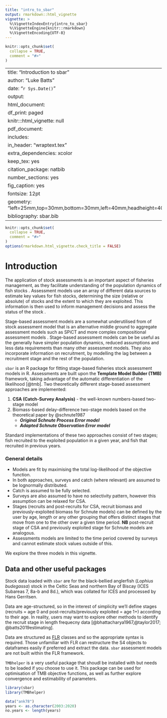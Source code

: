 ```yaml
---
title: "intro_to_sbar"
output: rmarkdown::html_vignette
vignette: >
  %\VignetteIndexEntry{intro_to_sbar}
  %\VignetteEngine{knitr::rmarkdown}
  %\VignetteEncoding{UTF-8}
---
```


```r
knitr::opts_chunk$set(
  collapse = TRUE,
  comment = "#>"
)
```

---
title: "Introduction to sbar"
author: "Luke Batts"
date: "`r Sys.Date()`"
output:
  html_document:
    df_print: paged
  knitr:::html_vignette: null
  pdf_document:
    includes:
      in_header: "wraptext.tex"
    extra_dependencies: xcolor
    keep_tex: yes
    citation_package: natbib
    number_sections: yes
fig_caption: yes
fontsize: 12pt
geometry: "left=25mm,top=30mm,bottom=30mm,left=40mm,headheight=40pt"
bibliography: sbar.bib
---

```r
knitr::opts_chunk$set(
  collapse = TRUE,
  comment = "#>"
)
options(rmarkdown.html_vignette.check_title = FALSE)
```
```{=latex}
%\definecolor{codegray}{HTML}{cccccc}
\definecolor{mygrey}{gray}{0.95}
\let\textttOrig\texttt
\renewcommand{\texttt}[1]{\textttOrig{\colorbox{mygrey}{#1}}}
```
<!-- \definecolor{fancyTextColor}{HTML}{4284f5} -->
<!-- \definecolor{hightlightColor}{HTML}{FFFF66} -->

# Introduction
<!-- Here is some \colorbox{hightlightColor}{Markdown} and \colorbox{hightlightColor}{`TMB`} -->
The application of stock assessments is an important aspect of fisheries management, as they facilitate understanding of the population dynamics of fish stocks \citep{hilborn1992,cadrin2014,dichmont2016rev}. Assessment models use an array of different data sources to estimate key values for fish stocks, determining the size (relative or absolute) of stocks and the extent to which they are exploited. This information is then used to inform management decisions and assess the status of the stock \citep{hilborn1992,cadrin2014}. 

Stage-based assessment models are a somewhat underutilised from of stock assessment model that is an alternative middle ground to aggregate assessment models such as SPiCT \citep{pedersen2017} and more complex compositional assessment models \citep[e.g.][]{begley2004overview,methot2013stock,jardim2014if,nielsen2014,cadigan2017spatiotemporal}. Stage-based assessment models can be be useful as the generally have simpler population dynamics, reduced assumptions and less data requirements than many other assessment models. They also incorporate information on recruitment, by modelling the lag between a recruitment stage and the rest of the population.

```sbar``` is an R package for fitting stage-based fisheries stock assessment models in R.  Assessments are built upon the **Template Model Builder (TMB)** framework, taking advantage of the automatic differentiation of the likelihood [@tmb]. Two theoretically different stage-based assessment approaches are implemented:  

1. **CSA (Catch-Survey Analysis)** - the well-known numbers-based two-stage model
2. Biomass-based delay-difference two-stage models based on the theoretical paper by @schnute1987
    * ***Original Schnute Process Error model***
    * ***Adapted Schnute Observation Error model***
    
Standard implementations of these two approaches consist of two stages; fish recruited to the exploited population in a given year, and fish that recruited in previous years.
    
    
### General details    
* Models are fit by maximising the total log-likelihood of the objective function. 
* In both approaches, surveys and catch (where relevant) are assumed to be lognormally distributed. 
* Catch is assumed to be fully selected.
* Surveys are also assumed to have no selectivity pattern, however this assumption can be relaxed for CSA.
* Stages (recruits and post-recruits for CSA, recruit biomass and previously-exploited biomass for Schnute models) can be defined by the user by age, length or any other grouping that offers distinct stages that move from one to the other over a given time period. **NB** post-recruit stage of CSA and previously exploited stage for Schnute models are analogous. 
* Assessments models are limited to the time period covered by surveys and cannot estimate stock values outside of this.

We explore the three models in this vignette.

## Data and other useful packages

Stock data loaded with `sbar` are for the black-bellied anglerfish (*Lophius budegassa*) stock in the Celtic Seas and northern Bay of Biscay (ICES Subareas 7, 8a-b and 8d.), which was collated for ICES and processed by Hans Gerritsen. 

Data are age-structured, so in the interest of simplicity we'll define stages (recruits = age 0 and post-recruits/previously exploited = age 1+) according to their age. In reality, users may want to explore other methods to identify the recruit stage in length frequecny data [@bhattacharya1967,@taylor2017; @batts2019estimating]. 

Data are structured as [FLR](https://flr-project.org/) classes and so the appropriate syntax is required. Those unfamiliar with FLR can restructure the S4 objects to dataframes easily if preferred and extract the data. `sbar` assessment models are not built within the FLR framework. 

`TMBhelper` is a very useful package that shoudl be installed with \code{sbar} but needs to be loaded if you choose to use it. This package can be used for optimisation of TMB objective functions, as well as further explore convergence and estimability of parameters. 


```r
library(sbar)
library(TMBhelper)
```
```r
data("ank78")
years <- as.character(2003:2020) 
no.years <- length(years)
```
